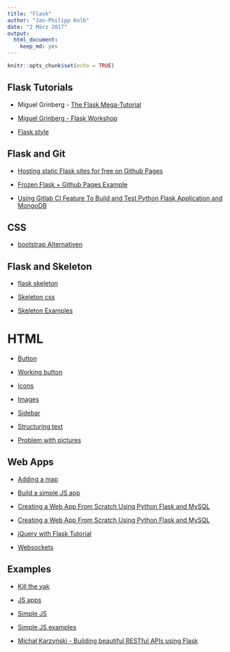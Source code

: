 ```yaml
---
title: "Flask"
author: "Jan-Philipp Kolb"
date: "2 März 2017"
output: 
  html_document: 
    keep_md: yes
---
```


```r
knitr::opts_chunk$set(echo = TRUE)
```

## Flask Tutorials

- Miguel Grinberg - [The Flask Mega-Tutorial](https://blog.miguelgrinberg.com/post/the-flask-mega-tutorial-part-i-hello-world)

- [Miguel Grinberg - Flask Workshop](https://www.youtube.com/watch?v=DIcpEg77gdE)

- [Flask style](http://flask.pocoo.org/docs/0.12/tutorial/css/#tutorial-css)

## Flask and Git

- [Hosting static Flask sites for free on Github Pages](http://stevenloria.com/hosting-static-flask-sites-for-free-on-github-pages/)

- [Frozen Flask + Github Pages Example](https://github.com/sloria/flask-ghpages-example)

- [Using Gitlab CI Feature To Build and Test Python Flask Application and MongoDB](https://medium.com/@farshid.ghods/using-gitlab-ci-feature-to-build-and-test-python-flask-application-and-mongodb-6e2de21a4219)

## CSS

- [bootstrap Alternativen](http://getskeleton.com/#examples)

## Flask and Skeleton

- [flask skeleton](https://github.com/mattclarkdotnet/cf-flask-skeleton)

- [Skeleton css](https://github.com/dhg/Skeleton/tree/gh-pages/examples/landing)

- [Skeleton Examples](http://getskeleton.com/#examples)

# HTML 

- [Button](https://www.w3schools.com/tags/tag_button.asp)
- [Working button](http://stackoverflow.com/questions/2906582/how-to-create-an-html-button-that-acts-like-a-link)

- [Icons](https://www.w3schools.com/icons/)

- [Images](https://www.tutorialspoint.com/html/html_images.htm)

- [Sidebar](https://www.w3schools.com/w3css/w3css_sidebar.asp)

- [Structuring text](https://wiki.selfhtml.org/wiki/HTML/Textstrukturierung/p)

- [Problem with pictures](http://stackoverflow.com/questions/11596777/flask-not-serving-pictures)



## Web Apps

- [Adding a map](http://jonathansoma.com/tutorials/webapps/mapping-our-schools/)

- [Build a simple JS app](https://www.awwwards.com/build-a-simple-javascript-app-the-mvc-way.html)


- [Creating a Web App From Scratch Using Python Flask and MySQL](https://code.tutsplus.com/tutorials/creating-a-web-app-from-scratch-using-python-flask-and-mysql--cms-22972)

- [Creating a Web App From Scratch Using Python Flask and MySQL](https://code.tutsplus.com/tutorials/creating-a-web-app-from-scratch-using-python-flask-and-mysql--cms-22972)

- [jQuery with Flask Tutorial](https://pythonprogramming.net/jquery-flask-tutorial/)

- [Websockets](https://blog.miguelgrinberg.com/post/easy-websockets-with-flask-and-gevent)

## Examples

- [Kill the yak](http://killtheyak.com/)

- [JS apps](http://www.creativebloq.com/web-design/examples-of-javascript-1233964)

- [Simple JS](http://userwww.sfsu.edu/infoarts/technical/howto/wilson.javascript.exampls.html)

- [Simple JS examples](http://www.cs.princeton.edu/courses/archive/fall10/cos109/JS_topost/)

- [Michał Karzyński - Building beautiful RESTful APIs using Flask](https://www.youtube.com/watch?v=OTWs0wPHU-g)